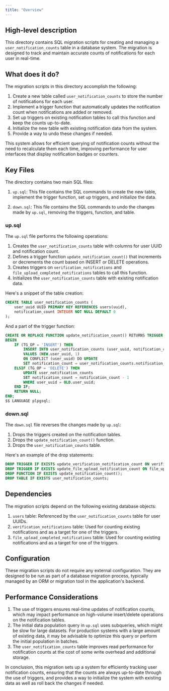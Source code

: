 ```yaml
---
title: "Overview"
---
```


## High-level description
This directory contains SQL migration scripts for creating and managing a `user_notification_counts` table in a database system. The migration is designed to track and maintain accurate counts of notifications for each user in real-time.

## What does it do?
The migration scripts in this directory accomplish the following:

1. Create a new table called `user_notification_counts` to store the number of notifications for each user.
2. Implement a trigger function that automatically updates the notification count when notifications are added or removed.
3. Set up triggers on existing notification tables to call this function and keep the counts up-to-date.
4. Initialize the new table with existing notification data from the system.
5. Provide a way to undo these changes if needed.

This system allows for efficient querying of notification counts without the need to recalculate them each time, improving performance for user interfaces that display notification badges or counters.

## Key Files
The directory contains two main SQL files:

1. `up.sql`: This file contains the SQL commands to create the new table, implement the trigger function, set up triggers, and initialize the data.

2. `down.sql`: This file contains the SQL commands to undo the changes made by `up.sql`, removing the triggers, function, and table.

### up.sql
The `up.sql` file performs the following operations:

1. Creates the `user_notification_counts` table with columns for user UUID and notification count.
2. Defines a trigger function `update_notification_count()` that increments or decrements the count based on INSERT or DELETE operations.
3. Creates triggers on `verification_notifications` and `file_upload_completed_notifications` tables to call this function.
4. Initializes the `user_notification_counts` table with existing notification data.

Here's a snippet of the table creation:

```sql
CREATE TABLE user_notification_counts (
    user_uuid UUID PRIMARY KEY REFERENCES users(uuid),
    notification_count INTEGER NOT NULL DEFAULT 0
);
```

And a part of the trigger function:

```sql
CREATE OR REPLACE FUNCTION update_notification_count() RETURNS TRIGGER AS $$
BEGIN
    IF (TG_OP = 'INSERT') THEN
        INSERT INTO user_notification_counts (user_uuid, notification_count)
        VALUES (NEW.user_uuid, 1)
        ON CONFLICT (user_uuid) DO UPDATE
        SET notification_count = user_notification_counts.notification_count + 1;
    ELSIF (TG_OP = 'DELETE') THEN
        UPDATE user_notification_counts
        SET notification_count = notification_count - 1
        WHERE user_uuid = OLD.user_uuid;
    END IF;
    RETURN NULL;
END;
$$ LANGUAGE plpgsql;
```

### down.sql
The `down.sql` file reverses the changes made by `up.sql`:

1. Drops the triggers created on the notification tables.
2. Drops the `update_notification_count()` function.
3. Drops the `user_notification_counts` table.

Here's an example of the drop statements:

```sql
DROP TRIGGER IF EXISTS update_verification_notification_count ON verification_notifications;
DROP TRIGGER IF EXISTS update_file_upload_notification_count ON file_upload_completed_notifications;
DROP FUNCTION IF EXISTS update_notification_count();
DROP TABLE IF EXISTS user_notification_counts;
```

## Dependencies
The migration scripts depend on the following existing database objects:

1. `users` table: Referenced by the `user_notification_counts` table for user UUIDs.
2. `verification_notifications` table: Used for counting existing notifications and as a target for one of the triggers.
3. `file_upload_completed_notifications` table: Used for counting existing notifications and as a target for one of the triggers.

## Configuration
These migration scripts do not require any external configuration. They are designed to be run as part of a database migration process, typically managed by an ORM or migration tool in the application's backend.

## Performance Considerations
1. The use of triggers ensures real-time updates of notification counts, which may impact performance on high-volume insert/delete operations on the notification tables.
2. The initial data population query in `up.sql` uses subqueries, which might be slow for large datasets. For production systems with a large amount of existing data, it may be advisable to optimize this query or perform the initial population in batches.
3. The `user_notification_counts` table improves read performance for notification counts at the cost of some write overhead and additional storage.

In conclusion, this migration sets up a system for efficiently tracking user notification counts, ensuring that the counts are always up-to-date through the use of triggers, and provides a way to initialize the system with existing data as well as roll back the changes if needed.